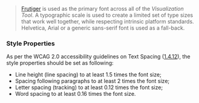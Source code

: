 > [Frutiger](https://en.wikipedia.org/wiki/Frutiger_(typeface)) is used as the primary font across all of the _Visualization Tool_. A typographic scale is used to create a limited set of type sizes that work well together, while respecting intrinsic platform standards. Helvetica, Arial or a generic sans-serif font is used as a fall-back.

<ImageSpecimen plain={true} src="static/docs/typography-scale.png" />


### Style Properties
As per the WCAG 2.0 accessibility guidelines on Text Spacing ([1.4.12](https://www.w3.org/TR/WCAG21/#text-spacing)), the style properties should be set as following:
- Line height (line spacing) to at least 1.5 times the font size;
- Spacing following paragraphs to at least 2 times the font size;
- Letter spacing (tracking) to at least 0.12 times the font size;
- Word spacing to at least 0.16 times the font size.
